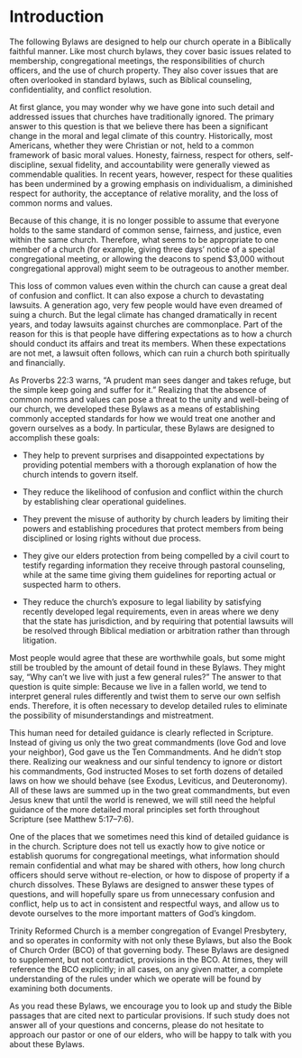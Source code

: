 # Introduction

The following Bylaws are designed to help our church operate in a Biblically faithful manner. Like most church bylaws, they cover basic issues related to membership, congregational meetings, the responsibilities of church officers, and the use of church property. They also cover issues that are often overlooked in standard bylaws, such as Biblical counseling, confidentiality, and conflict resolution.

At first glance, you may wonder why we have gone into such detail and addressed issues that churches have traditionally ignored. The primary answer to this question is that we believe there has been a significant change in the moral and legal climate of this country. Historically, most Americans, whether they were Christian or not, held to a common framework of basic moral values. Honesty, fairness, respect for others, self-discipline, sexual fidelity, and accountability were generally viewed as commendable qualities. In recent years, however, respect for these qualities has been undermined by a growing emphasis on individualism, a diminished respect for authority, the acceptance of relative morality, and the loss of common norms and values.

Because of this change, it is no longer possible to assume that everyone holds to the same standard of common sense, fairness, and justice, even within the same church. Therefore, what seems to be appropriate to one member of a church (for example, giving three days' notice of a special congregational meeting, or allowing the deacons to spend \$3,000 without congregational approval) might seem to be outrageous to another member.

This loss of common values even within the church can cause a great deal of confusion and conflict. It can also expose a church to devastating lawsuits. A generation ago, very few people would have even dreamed of suing a church. But the legal climate has changed dramatically in recent years, and today lawsuits against churches are commonplace. Part of the reason for this is that people have differing expectations as to how a church should conduct its affairs and treat its members. When these expectations are not met, a lawsuit often follows, which can ruin a church both spiritually and financially.

As Proverbs 22:3 warns, "A prudent man sees danger and takes refuge, but the simple keep going and suffer for it." Realizing that the absence of common norms and values can pose a threat to the unity and well-being of our church, we developed these Bylaws as a means of establishing commonly accepted standards for how we would treat one another and govern ourselves as a body. In particular, these Bylaws are designed to accomplish these goals:

- They help to prevent surprises and disappointed expectations by providing potential members with a thorough explanation of how the church intends to govern itself.

- They reduce the likelihood of confusion and conflict within the church by establishing clear operational guidelines.

- They prevent the misuse of authority by church leaders by limiting their powers and establishing procedures that protect members from being disciplined or losing rights without due process.

- They give our elders protection from being compelled by a civil court to testify regarding information they receive through pastoral counseling, while at the same time giving them guidelines for reporting actual or suspected harm to others.

- They reduce the church's exposure to legal liability by satisfying recently developed legal require­ments, even in areas where we deny that the state has jurisdiction, and by requiring that potential lawsuits will be resolved through Biblical mediation or arbitration rather than through litigation.

Most people would agree that these are worthwhile goals, but some might still be troubled by the amount of detail found in these Bylaws. They might say, "Why can't we live with just a few general rules?" The answer to that question is quite simple: Because we live in a fallen world, we tend to interpret general rules differently and twist them to serve our own selfish ends. Therefore, it is often necessary to develop detailed rules to eliminate the possibility of misunderstandings and mistreatment.

This human need for detailed guidance is clearly reflected in Scripture. Instead of giving us only the two great commandments (love God and love your neighbor), God gave us the Ten Commandments. And he didn't stop there. Realizing our weakness and our sinful tendency to ignore or distort his commandments, God instructed Moses to set forth dozens of detailed laws on how we should behave (see Exodus, Leviticus, and Deuteronomy). All of these laws are summed up in the two great commandments, but even Jesus knew that until the world is renewed, we will still need the helpful guidance of the more detailed moral principles set forth throughout Scripture (see Matthew 5:17--7:6).

One of the places that we sometimes need this kind of detailed guidance is in the church. Scripture does not tell us exactly how to give notice or establish quorums for congregational meetings, what information should remain confidential and what may be shared with others, how long church officers should serve without re-election, or how to dispose of property if a church dissolves. These Bylaws are designed to answer these types of questions, and will hopefully spare us from unnecessary confusion and conflict, help us to act in consistent and respectful ways, and allow us to devote ourselves to the more important matters of God's kingdom.

Trinity Reformed Church is a member congregation of Evangel Presbytery, and so operates in conformity with not only these Bylaws, but also the Book of Church Order (BCO) of that governing body. These Bylaws are designed to supplement, but not contradict, provisions in the BCO. At times, they will reference the BCO explicitly; in all cases, on any given matter, a complete understanding of the rules under which we operate will be found by examining both documents.

As you read these Bylaws, we encourage you to look up and study the Bible passages that are cited next to particular provisions. If such study does not answer all of your questions and concerns, please do not hesitate to approach our pastor or one of our elders, who will be happy to talk with you about these Bylaws.